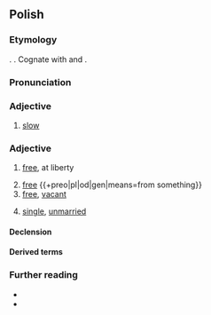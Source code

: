 {{also|Wolny}}
==Polish==

===Etymology===
{{inh+|pl|sla-pro|*volьnъ}}. {{surf|pl|wola|-ny}}. Cognate with {{cog|cs|volný}} and {{cog|ru|вольный}}.

===Pronunciation===
{{pl-p|a=Pl-wolny.ogg}}

===Adjective===
{{pl-adj|wolniejszy|adv=wolno|adv2=powoli}}

# [[slow]]
#: {{syn|pl|powolny}}
#: {{ant|pl|szybki}}

===Adjective===
{{pl-adj|bardziej|adv=wolno}}

# [[free]], at liberty
#: {{syn|pl|niezależny|nieskrępowany|swobodny}}
# [[free]] {{gl|[[without]]}} {{+preo|pl|od|gen|means=from something}}
# [[free]], [[vacant]]
#: {{syn|pl|niezajęty}}
# [[single]], [[unmarried]]
#: {{syn|pl|nieżonaty|dostępny}}

====Declension====
{{pl-decl-adj-auto}}

====Derived terms====
{{col3|pl|wolność}}

===Further reading===
* {{R:pl:WSJP}}
* {{R:pl:PWN}}